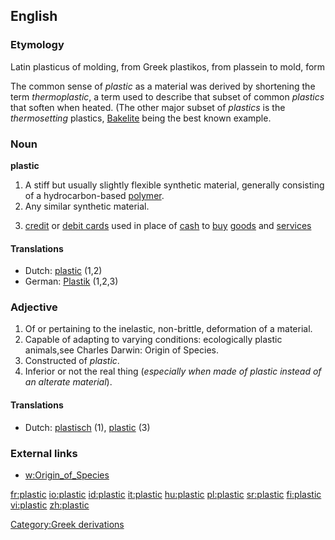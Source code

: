 ==English==

===Etymology===
Latin plasticus of molding, from Greek plastikos, from plassein to mold, form

The common sense of ''plastic'' as a material was derived by shortening the term ''thermoplastic'', a term used to describe that subset of common ''plastics'' that soften when heated.  (The other major subset of ''plastics'' is the ''thermosetting'' plastics, [[Bakelite]] being the best known example.

===Noun===
'''plastic'''
# A stiff but usually slightly flexible synthetic material, generally consisting of a hydrocarbon-based [[polymer]].
# Any similar synthetic material.
#{{slang}} [[credit card|credit]] or [[debit card]]s used in place of [[cash]] to [[buy]] [[goods]] and [[service]]s

====Translations====

*Dutch: [[plastic]] {{n}} (1,2)
*German: [[Plastik]] {{n}} (1,2,3)

===Adjective===
# Of or pertaining to the inelastic, non-brittle, deformation of a material.
# Capable of adapting to varying conditions: ecologically plastic animals,see Charles Darwin: Origin of Species.
# Constructed of ''plastic''.
# Inferior or not the real thing (''especially when made of plastic instead of an alterate material'').

====Translations====
*Dutch: [[plastisch]] (1), [[plastic]] (3)

===External links===
*[[w:Origin_of_Species]]

[[Category:Greek derivations]]

[[fr:plastic]]
[[io:plastic]]
[[id:plastic]]
[[it:plastic]]
[[hu:plastic]]
[[pl:plastic]]
[[sr:plastic]]
[[fi:plastic]]
[[vi:plastic]]
[[zh:plastic]]